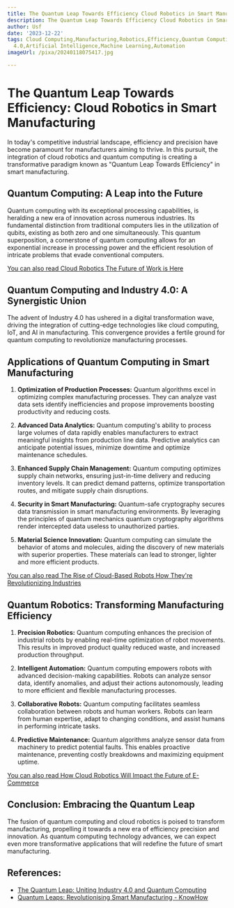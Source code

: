 ```yaml
---
title: The Quantum Leap Towards Efficiency Cloud Robotics in Smart Manufacturing
description: The Quantum Leap Towards Efficiency Cloud Robotics in Smart Manufacturing
author: Usf
date: '2023-12-22'
tags: Cloud Computing,Manufacturing,Robotics,Efficiency,Quantum Computing,Smart Manufacturing,Industry
  4.0,Artificial Intelligence,Machine Learning,Automation
imageUrl: /pixa/20240118075417.jpg

---
```

# The  Quantum Leap Towards Efficiency: Cloud Robotics in  Smart Manufacturing

In today's competitive industrial landscape, efficiency and precision have become paramount for  manufacturers aiming to thrive. In this pursuit, the integration of cloud robotics and quantum computing is creating a transformative paradigm known as "Quantum Leap Towards Efficiency" in smart manufacturing.

##  Quantum Computing: A Leap into  the Future

Quantum computing with its exceptional processing capabilities, is heralding  a new era of innovation across numerous industries. Its  fundamental distinction from traditional  computers lies in the utilization of qubits, existing as both zero and one simultaneously. This quantum superposition, a cornerstone of quantum computing allows for an exponential increase in processing power and the efficient resolution of intricate problems that evade conventional computers.

[You can also read Cloud Robotics The Future of  Work is Here](Cloud%20Robotics%20The%20Future%20of%20Work%20is%20Here)


## Quantum Computing and Industry 4.0: A Synergistic Union

The advent  of  Industry 4.0 has ushered  in a digital transformation wave, driving the integration of cutting-edge technologies like cloud computing, IoT, and AI  in manufacturing.  This convergence provides a fertile ground for quantum computing  to revolutionize manufacturing processes.

## Applications of Quantum Computing in Smart Manufacturing

1. **Optimization of Production Processes:** Quantum algorithms excel in optimizing complex manufacturing processes. They can analyze vast data sets identify inefficiencies and propose improvements  boosting productivity and  reducing costs.

2. **Advanced Data Analytics:** Quantum computing's ability to process large volumes of data rapidly enables manufacturers to extract meaningful insights from production line  data. Predictive  analytics can anticipate potential  issues, minimize downtime and optimize maintenance  schedules.

3. **Enhanced Supply Chain  Management:** Quantum  computing optimizes  supply chain networks, ensuring just-in-time delivery and reducing inventory levels.  It can predict demand patterns, optimize transportation routes, and mitigate supply chain disruptions.

4. **Security in Smart Manufacturing:** Quantum-safe cryptography secures data transmission in smart manufacturing environments.  By leveraging the principles of quantum mechanics  quantum cryptography algorithms  render intercepted data  useless to unauthorized parties.

5. **Material Science Innovation:** Quantum computing can  simulate the behavior of atoms and  molecules, aiding the discovery  of new materials with superior properties. These materials can lead to  stronger,  lighter  and more efficient products.

[You can also read The Rise of Cloud-Based Robots How They're Revolutionizing Industries](The%20Rise%20of%20Cloud-Based%20Robots%20How%20They%27re%20Revolutionizing%20Industries)


## Quantum Robotics: Transforming Manufacturing Efficiency

1. **Precision Robotics:** Quantum computing enhances the precision of industrial robots by enabling real-time optimization of robot movements.  This results in  improved product quality reduced waste, and increased  production throughput.

2. **Intelligent Automation:** Quantum  computing empowers robots with advanced decision-making capabilities. Robots can analyze sensor data, identify anomalies,  and  adjust their actions autonomously, leading to more efficient and flexible manufacturing processes.

3.  **Collaborative Robots:** Quantum computing facilitates seamless collaboration  between robots and human workers. Robots can  learn from human expertise, adapt to changing conditions,  and assist  humans in performing intricate tasks.

4. **Predictive  Maintenance:** Quantum algorithms analyze sensor data from machinery to predict potential faults. This enables proactive maintenance, preventing costly breakdowns and maximizing equipment uptime.

[You  can also read How Cloud Robotics Will Impact  the Future of E-Commerce](How%20Cloud%20Robotics%20Will%20Impact%20the%20Future%20of%20E-Commerce)


##  Conclusion: Embracing the Quantum Leap

The  fusion of quantum computing and cloud robotics is poised to transform manufacturing, propelling it towards a new era of efficiency precision and innovation. As quantum computing technology advances, we can expect even  more transformative applications that will redefine the future of smart manufacturing.

## References:
- [The Quantum Leap: Uniting Industry 4.0 and Quantum Computing](https://digitalisationworld.com/blogs/57488/the-quantum-leap-uniting-industry-40-and-quantum-computing)
- [Quantum Leaps: Revolutionising Smart Manufacturing - KnowHow](https://knowhow.distrelec.com/manufacturing/quantum-leaps-revolutionising-smart-manufacturing/)
